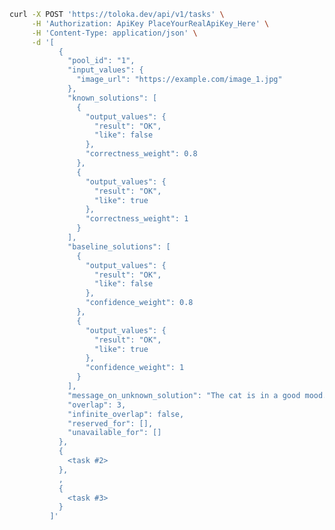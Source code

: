 ```bash
curl -X POST 'https://toloka.dev/api/v1/tasks' \
     -H 'Authorization: ApiKey PlaceYourRealApiKey_Here' \
     -H 'Content-Type: application/json' \
     -d '[
           {
             "pool_id": "1",
             "input_values": {
               "image_url": "https://example.com/image_1.jpg"
             },
             "known_solutions": [
               {
                 "output_values": {
                   "result": "OK",
                   "like": false
                 },
                 "correctness_weight": 0.8
               },
               {
                 "output_values": {
                   "result": "OK",
                   "like": true
                 },
                 "correctness_weight": 1
               }
             ],
             "baseline_solutions": [
               {
                 "output_values": {
                   "result": "OK",
                   "like": false
                 },
                 "confidence_weight": 0.8
               },
               {
                 "output_values": {
                   "result": "OK",
                   "like": true
                 },
                 "confidence_weight": 1
               }
             ],
             "message_on_unknown_solution": "The cat is in a good mood.",
             "overlap": 3,
             "infinite_overlap": false,
             "reserved_for": [],
             "unavailable_for": []
           },
           {
             <task #2>
           },
           ,
           {
             <task #3>
           }
         ]'
```